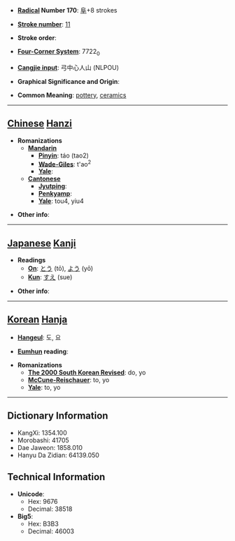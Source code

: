 * '''[[Wiktionary:Chinese radical index| Radical]] Number 170''': [[Wiktionary:Chinese radical index 阜|阜]]+8 strokes

* '''[[Wiktionary:Chinese total strokes index|Stroke number]]''': [[Wiktionary:Chinese total strokes index 11|11]]

* '''Stroke order''': 

* '''[[Wiktionary:Chinese four corner index|Four-Corner System]]''': 7722<sub>0</sub>

* '''[[Wiktionary:Chinese Cangjie index|Cangjie input]]''': 弓中心人山 (NLPOU)

* '''Graphical Significance and Origin''': 

* '''Common Meaning''': [[pottery]], [[ceramics]]

----

== [[Chinese]] [[Hanzi]] ==

* '''Romanizations'''
** '''[[Mandarin]]'''
*** '''[[Pinyin]]''': táo (tao2)
*** '''[[Wade-Giles]]''': t'ao<sup>2</sup>
*** '''[[Yale]]''': 
** '''[[Cantonese]]'''
*** '''[[Jyutping]]''':
*** '''[[Penkyamp]]''': 
*** '''[[Yale]]''': tou4, yiu4

* '''Other info''': 

----

== [[Japanese]] [[Kanji]] ==

* '''Readings'''
** '''[[On]]''': [[とう]] (tō), [[よう]] (yō)
** '''[[Kun]]''': [[すえ]] (sue)

* '''Other info''':  

----

== [[Korean]] [[Hanja]] ==

* '''[[Hangeul]]''': 도, 요

* '''[[Eumhun]] reading''': 

* '''Romanizations'''
** '''[[The 2000 South Korean Revised Romanization|The 2000 South Korean Revised]]''': do, yo
** '''[[McCune-Reischauer]]''': to, yo
** '''[[Yale]]''': to, yo

----

== Dictionary Information ==

* KangXi: 1354.100
* Morobashi: 41705
* Dae Jaweon: 1858.010
* Hanyu Da Zidian: 64139.050

== Technical Information ==

* '''Unicode''':
** Hex: 9676
** Decimal: 38518
* '''Big5''':
** Hex: B3B3
** Decimal: 46003